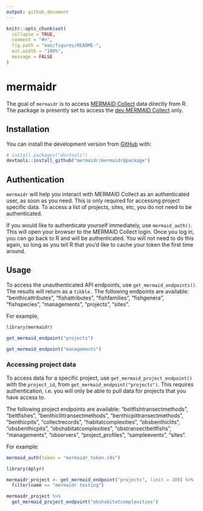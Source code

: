 ```yaml
---
output: github_document
---
```


<!-- README.md is generated from README.Rmd. Please edit that file -->

```r
knitr::opts_chunk$set(
  collapse = TRUE,
  comment = "#>",
  fig.path = "man/figures/README-",
  out.width = "100%",
  message = FALSE
)
```
# mermaidr

<!-- badges: start -->
<!-- badges: end -->

The goal of `mermaidr` is to access [MERMAID Collect](https://collect.datamermaid.org/) data directly from R. The package is presently set to access the [dev MERMAID Collect](https://dev-collect.datamermaid.org/) only.

## Installation

You can install the development version from [GitHub](https://github.com/) with:

``` r
# install.packages("devtools")
devtools::install_github("mermaidr/mermaidr@package")
```

## Authentication

`mermaidr` will help you interact with MERMAID Collect as an authenticated user, as soon as you need. This is only required for accessing project specific data. To access a list of projects, sites, etc, you do not need to be authenticated.

If you would like to authenticate yourself immediately, use `mermaid_auth()`. This will open your browser to the MERMAID Collect login. Once you log in, you can go back to R and will be authenticated. You will not need to do this again, so long as you tell R that you'd like to cache your token the first time around.

## Usage

To access the unauthenticated API endpoints, use `get_mermaid_endpoints()`. The results will return as a `tibble.` The following endpoints are available: "benthicattributes", "fishattributes", "fishfamilies", "fishgenera", "fishspecies", "managements", "projects", "sites".

For example,

```r
library(mermaidr)

get_mermaid_endpoint("projects")
```

```r
get_mermaid_endpoint("managements")
```

### Accessing project data

To access data for a specific project, use `get_mermaid_project_endpoint()` with the `project_id`, from `get_mermaid_endpoint("projects")`. This requires authentication, i.e. you will only be able to pull data for projects that you have access to.

The following project endpoints are available: "beltfishtransectmethods", "beltfishes", "benthiclittransectmethods", "benthicpittransectmethods", "benthicpits", "collectrecords", "habitatcomplexities", "obsbenthiclits", "obsbenthicpits", "obshabitatcomplexities", "obstransectbeltfishs", "managements", "observers", "project_profiles", "sampleevents", "sites".

For example:

```r
mermaid_auth(token = "mermaidr_token.rds")
```

```r
library(dplyr)

mermaidr_project <- get_mermaid_endpoint("projects", limit = 100) %>%
  filter(name == "mermaidr testing")

mermaidr_project %>%
  get_mermaid_project_endpoint("obshabitatcomplexities")
```

